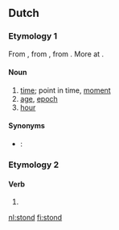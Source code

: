 ==Dutch==

===Etymology 1===
From {{etyl|dum|nl}} {{term|stonde|lang=dum}}, from {{etyl|odt|nl}} {{term|stunda||time, while|lang=odt}}, from {{proto|gem-pro|stundō|time, while|lang=nl}}. More at {{l|en|stound}}.

====Noun====
{{nl-noun|f}}

# [[time]]; point in time, [[moment]]
# [[age]], [[epoch]]
# [[hour]]

====Synonyms====
* {{context|chronology}}: {{l|nl|uur}}

===Etymology 2===

====Verb====
{{head|nl}}

# {{nl-verb-form|n=sg|t=past|staan}}

[[nl:stond]]
[[fi:stond]]